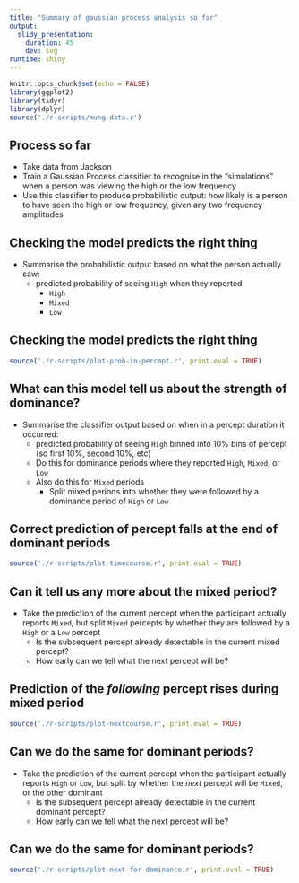 ```yaml
---
title: "Summary of gaussian process analysis so far"
output:
  slidy_presentation:
    duration: 45
    dev: svg
runtime: shiny
---
```


```r
knitr::opts_chunk$set(echo = FALSE)
library(ggplot2)
library(tidyr)
library(dplyr)
source('./r-scripts/mung-data.r')
```

## Process so far

* Take data from Jackson
* Train a Gaussian Process classifier to recognise in the "simulations" when a person was viewing the high or the low frequency
* Use this classifier to produce probabilistic output: how likely is a person to have seen the high or low frequency, given any two frequency amplitudes


## Checking the model predicts the right thing

* Summarise the probabilistic output based on what the person actually saw:
    + predicted probability of seeing `High` when they reported
        - `High`
        - `Mixed`
        - `Low`

## Checking the model predicts the right thing
```r
source('./r-scripts/plot-prob-in-percept.r', print.eval = TRUE)
```


## What can this model tell us about the strength of dominance?

* Summarise the classifier output based on when in a percept duration it occurred:
    + predicted probability of seeing `High` binned into 10% bins of percept (so first 10%, second 10%, etc)
    + Do this for dominance periods where they reported `High`, `Mixed`, or `Low`
    + Also do this for `Mixed` periods
        - Split mixed periods into whether they were followed by a dominance period of `High` or `Low`


## Correct prediction of percept falls at the end of dominant periods

```r
source('./r-scripts/plot-timecourse.r', print.eval = TRUE)
```

## Can it tell us any more about the mixed period?

* Take the prediction of the current percept when the participant actually reports `Mixed`, but split `Mixed` percepts by whether they are followed by a `High` or a `Low` percept
    + Is the subsequent percept already detectable in the current mixed percept?
    + How early can we tell what the next percept will be?

## Prediction of the *following* percept rises during mixed period

```r
source('./r-scripts/plot-nextcourse.r', print.eval = TRUE)
```

## Can we do the same for dominant periods?
* Take the prediction of the current percept when the participant actually reports `High` or `Low`, but split by whether the _next_ percept will be `Mixed`, or the other dominant
    + Is the subsequent percept already detectable in the current dominant percept?
    + How early can we tell what the next percept will be?


## Can we do the same for dominant periods?
```r
source('./r-scripts/plot-next-for-dominance.r', print.eval = TRUE)
```

